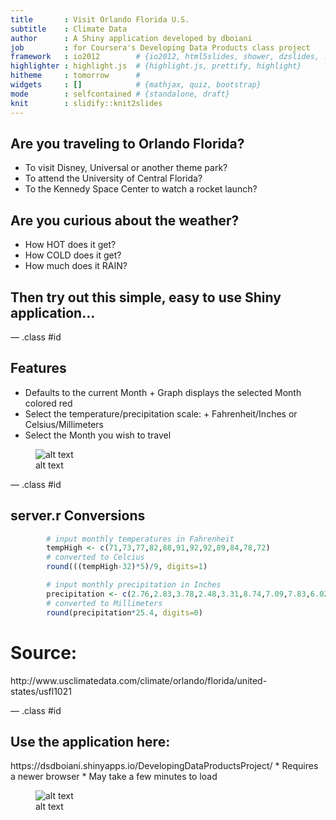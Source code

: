 ```yaml
---
title       : Visit Orlando Florida U.S.
subtitle    : Climate Data
author      : A Shiny application developed by dboiani
job         : for Coursera's Developing Data Products class project
framework   : io2012        # {io2012, html5slides, shower, dzslides, ...}
highlighter : highlight.js  # {highlight.js, prettify, highlight}
hitheme     : tomorrow      # 
widgets     : []            # {mathjax, quiz, bootstrap}
mode        : selfcontained # {standalone, draft}
knit        : slidify::knit2slides
--- 
```


## Are you traveling to Orlando Florida?

* To visit Disney, Universal or another theme park?
* To attend the University of Central Florida?
* To the Kennedy Space Center to watch a rocket launch?

## Are you curious about the weather?

* How HOT does it get?
* How COLD does it get?
* How much does it RAIN?

## Then try out this simple, easy to use Shiny application...

--- .class #id

## Features

* Defaults to the current Month
      + Graph displays the selected Month colored red
* Select the temperature/precipitation scale: 
      + Fahrenheit/Inches or Celsius/Millimeters
* Select the Month you wish to travel

![alt text](OrlandoClimateTiny.png)

--- .class #id 

## server.r Conversions

```r
        # input monthly temperatures in Fahrenheit
        tempHigh <- c(71,73,77,82,88,91,92,92,89,84,78,72)
        # converted to Celcius
        round(((tempHigh-32)*5)/9, digits=1)
```

```r
        # input monthly precipitation in Inches
        precipitation <- c(2.76,2.83,3.78,2.48,3.31,8.74,7.09,7.83,6.02,3.31,2.4,2.64)
        # converted to Millimeters
        round(precipitation*25.4, digits=0)
```
# Source:
http://www.usclimatedata.com/climate/orlando/florida/united-states/usfl1021

--- .class #id 

## Use the application here:

https://dsdboiani.shinyapps.io/DevelopingDataProductsProject/
* Requires a newer browser 
* May take a few minutes to load

![alt text](OrlandoClimateSlide.png)


